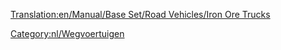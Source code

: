 [[Translation:en/Manual/Base Set/Road Vehicles/Iron Ore Trucks]]

{{nl/Wegvoertuig|name     = MPS IJzerertstruck
  |img      = MPS_Iron_Ore_Truck.png
  |price    = £4.961 (€9.922) 
  |speed    = 30 mph (48 km/h)
  |annual   = £421 (€842)
  |designed = 1936
  |life     = 15
  |capacity = 22 ton ijzererts
}}
{{nl/Wegvoertuig|name     = Uhl IJzerertstruck
  |img      = Uhl_Iron_Ore_Truck.png
  |price    = £5.740 (€11.480) 
  |speed    = 55 mph (88 km/h)
  |annual   = £787 (€1.574)
  |designed = 1977
  |life     = 15
  |capacity = 25 ton ijzererts
}}
{{nl/Wegvoertuig|name     = Chippy IJzerertstruck
  |img      = Chippy_Iron_Ore_Truck.png
  |price    = £6.150 (€12.300) 
  |speed    = 70 mph (112 km/h)
  |annual   = £1.125 (€2.250)
  |designed = 2011
  |life     = 15
  |capacity = 27 ton ijzererts
}}

[[Category:nl/Wegvoertuigen]]